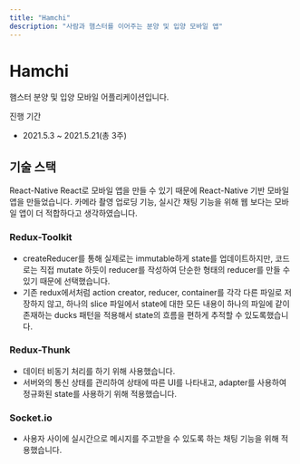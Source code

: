 ```yaml
---
title: "Hamchi"
description: "사람과 햄스터를 이어주는 분양 및 입양 모바일 앱"
---
```


<h1>Hamchi</h1>

햄스터 분양 및 입양 모바일 어플리케이션입니다.

진행 기간

- 2021.5.3 ~ 2021.5.21(총 3주)

## 기술 스택

React-Native
React로 모바일 앱을 만들 수 있기 때문에 React-Native 기반 모바일 앱을 만들었습니다.
카메라 촬영 업로딩 기능, 실시간 채팅 기능을 위해 웹 보다는 모바일 앱이 더 적합하다고 생각하였습니다.

### Redux-Toolkit
- createReducer를 통해 실제로는 immutable하게 state를 업데이트하지만, 코드로는 직접 mutate 하듯이 reducer를 작성하여 단순한 형태의 reducer를 만들 수 있기 때문에 선택했습니다.
- 기존 redux에서처럼 action creator, reducer, container를 각각 다른 파일로 저장하지 않고, 하나의 slice 파일에서 state에 대한 모든 내용이 하나의 파일에 같이 존재하는 ducks 패턴을 적용해서 state의 흐름을 편하게 추적할 수 있도록했습니다.
### Redux-Thunk
- 데이터 비동기 처리를 하기 위해 사용했습니다.
- 서버와의 통신 상태를 관리하여 상태에 따른 UI를 나타내고, adapter를 사용하여 정규화된 state를 사용하기 위해 적용했습니다.
### Socket.io
- 사용자 사이에 실시간으로 메시지를 주고받을 수 있도록 하는 채팅 기능을 위해 적용했습니다.
